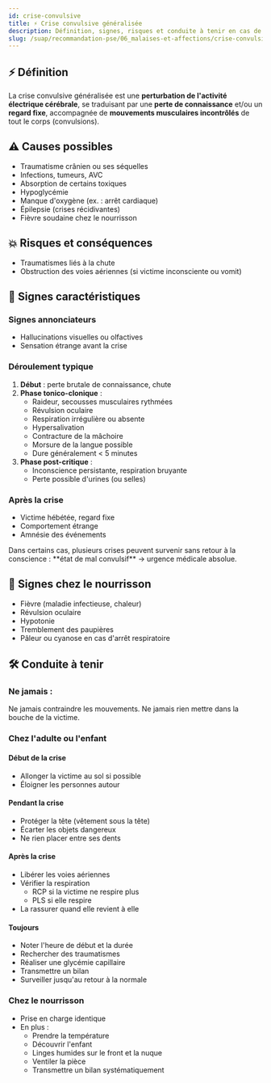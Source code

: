 ---
id: crise-convulsive
title: ⚡ Crise convulsive généralisée
description: Définition, signes, risques et conduite à tenir en cas de crise convulsive
slug: /suap/recommandation-pse/06_malaises-et-affections/crise-convulsive
---


## ⚡ Définition

La crise convulsive généralisée est une **perturbation de l'activité électrique cérébrale**, se traduisant par une **perte de connaissance** et/ou un **regard fixe**, accompagnée de **mouvements musculaires incontrôlés** de tout le corps (convulsions).

## ⚠️ Causes possibles

- Traumatisme crânien ou ses séquelles
- Infections, tumeurs, AVC
- Absorption de certains toxiques
- Hypoglycémie
- Manque d'oxygène (ex. : arrêt cardiaque)
- Épilepsie (crises récidivantes)
- Fièvre soudaine chez le nourrisson

## 💥 Risques et conséquences

- Traumatismes liés à la chute
- Obstruction des voies aériennes (si victime inconsciente ou vomit)

## 🧠 Signes caractéristiques

### Signes annonciateurs

- Hallucinations visuelles ou olfactives
- Sensation étrange avant la crise

### Déroulement typique

1. **Début** : perte brutale de connaissance, chute
2. **Phase tonico-clonique** :
   - Raideur, secousses musculaires rythmées
   - Révulsion oculaire
   - Respiration irrégulière ou absente
   - Hypersalivation
   - Contracture de la mâchoire
   - Morsure de la langue possible
   - Dure généralement < 5 minutes
3. **Phase post-critique** :
   - Inconscience persistante, respiration bruyante
   - Perte possible d'urines (ou selles)

### Après la crise

- Victime hébétée, regard fixe
- Comportement étrange
- Amnésie des événements

<Admonition type="warning">
Dans certains cas, plusieurs crises peuvent survenir sans retour à la conscience : **état de mal convulsif** → urgence médicale absolue.
</Admonition>

## 👶 Signes chez le nourrisson

- Fièvre (maladie infectieuse, chaleur)
- Révulsion oculaire
- Hypotonie
- Tremblement des paupières
- Pâleur ou cyanose en cas d'arrêt respiratoire

## 🛠️ Conduite à tenir

### Ne jamais :

<Admonition type="caution">
Ne jamais contraindre les mouvements.  
Ne jamais rien mettre dans la bouche de la victime.
</Admonition>

### Chez l'adulte ou l'enfant

#### Début de la crise

- Allonger la victime au sol si possible
- Éloigner les personnes autour

#### Pendant la crise

- Protéger la tête (vêtement sous la tête)
- Écarter les objets dangereux
- Ne rien placer entre ses dents

#### Après la crise

- Libérer les voies aériennes
- Vérifier la respiration
  - RCP si la victime ne respire plus
  - PLS si elle respire
- La rassurer quand elle revient à elle

#### Toujours

- Noter l'heure de début et la durée
- Rechercher des traumatismes
- Réaliser une glycémie capillaire
- Transmettre un bilan
- Surveiller jusqu'au retour à la normale

### Chez le nourrisson

- Prise en charge identique
- En plus :
  - Prendre la température
  - Découvrir l'enfant
  - Linges humides sur le front et la nuque
  - Ventiler la pièce
  - Transmettre un bilan systématiquement
